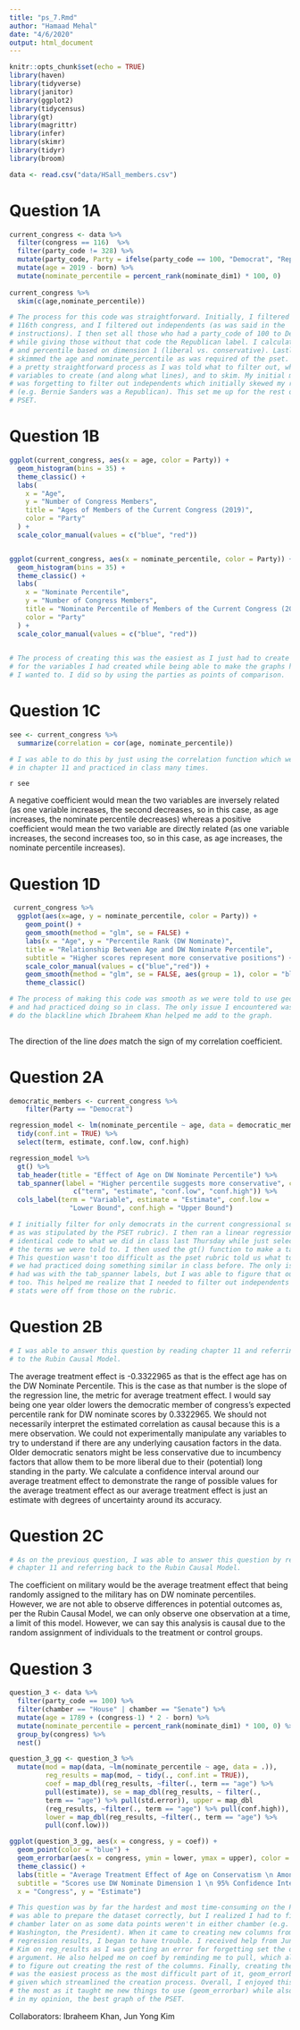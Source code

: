 ```yaml
---
title: "ps_7.Rmd"
author: "Hamaad Mehal"
date: "4/6/2020"
output: html_document
---
```


```r
knitr::opts_chunk$set(echo = TRUE)
library(haven)
library(tidyverse)
library(janitor)
library(ggplot2)
library(tidycensus)
library(gt)
library(magrittr)
library(infer)
library(skimr)
library(tidyr)
library(broom)

data <- read.csv("data/HSall_members.csv")
```

# Question 1A
```r
current_congress <- data %>%
  filter(congress == 116)  %>%
  filter(party_code != 328) %>%
  mutate(party_code, Party = ifelse(party_code == 100, "Democrat", "Republican")) %>%
  mutate(age = 2019 - born) %>%
  mutate(nominate_percentile = percent_rank(nominate_dim1) * 100, 0)
  
current_congress %>%
  skim(c(age,nominate_percentile))

# The process for this code was straightforward. Initially, I filtered for the
# 116th congress, and I filtered out independents (as was said in the 
# instructions). I then set all those who had a party_code of 100 to Democrat
# while giving those without that code the Republican label. I calculated age
# and percentile based on dimension 1 (liberal vs. conservative). Lastly, I
# skimmed the age and nominate_percentile as was required of the pset. This 
# a pretty straightforward process as I was told what to filter out, which
# variables to create (and along what lines), and to skim. My initial mistake
# was forgetting to filter out independents which initially skewed my results
# (e.g. Bernie Sanders was a Republican). This set me up for the rest of the
# PSET.

```

# Question 1B

```r
ggplot(current_congress, aes(x = age, color = Party)) +
  geom_histogram(bins = 35) +
  theme_classic() +
  labs(
    x = "Age",
    y = "Number of Congress Members",
    title = "Ages of Members of the Current Congress (2019)",
    color = "Party"
  ) +
  scale_color_manual(values = c("blue", "red")) 


ggplot(current_congress, aes(x = nominate_percentile, color = Party)) +
  geom_histogram(bins = 35) +
  theme_classic() +
  labs(
    x = "Nominate Percentile",
    y = "Number of Congress Members",
    title = "Nominate Percentile of Members of the Current Congress (2019)",
    color = "Party"
  ) +
  scale_color_manual(values = c("blue", "red")) 
  

# The process of creating this was the easiest as I just had to create graphs
# for the variables I had created while being able to make the graphs however
# I wanted to. I did so by using the parties as points of comparison.

```

# Question 1C

```r
see <- current_congress %>% 
  summarize(correlation = cor(age, nominate_percentile))

# I was able to do this by just using the correlation function which we learned
# in chapter 11 and practiced in class many times.

```
`r see`

A negative coefficient would mean the two variables are inversely related (as one variable increases, the second decreases, so in this case, as age increases, the nominate percentile decreases) whereas a positive coefficient would mean the two variable are directly related (as one variable increases, the second increases too, so in this case, as age increases, the nominate percentile increases).

# Question 1D

```r
 current_congress %>%
  ggplot(aes(x=age, y = nominate_percentile, color = Party)) +
    geom_point() +
    geom_smooth(method = "glm", se = FALSE) +
    labs(x = "Age", y = "Percentile Rank (DW Nominate)", 
    title = "Relationship Between Age and DW Nominate Percentile",
    subtitle = "Higher scores represent more conservative positions") +
    scale_color_manual(values = c("blue","red")) +
    geom_smooth(method = "glm", se = FALSE, aes(group = 1), color = "black") +
    theme_classic() 

# The process of making this code was smooth as we were told to use geom_smooth
# and had practiced doing so in class. The only issue I encountered was how to 
# do the blackline which Ibraheem Khan helped me add to the graph.
    
```

The direction of the line _does_ match the sign of my correlation coefficient.

# Question 2A

```r
democratic_members <- current_congress %>%
    filter(Party == "Democrat")

regression_model <- lm(nominate_percentile ~ age, data = democratic_members) %>%
  tidy(conf.int = TRUE) %>%
  select(term, estimate, conf.low, conf.high)

regression_model %>%
  gt() %>%
  tab_header(title = "Effect of Age on DW Nominate Percentile") %>%
  tab_spanner(label = "Higher percentile suggests more conservative", columns = 
                c("term", "estimate", "conf.low", "conf.high")) %>%
  cols_label(term = "Variable", estimate = "Estimate", conf.low =
               "Lower Bound", conf.high = "Upper Bound")

# I initially filter for only democrats in the current congressional session (
# as was stipulated by the PSET rubric). I then ran a linear regression using 
# identical code to what we did in class last Thursday while just selecting for
# the terms we were told to. I then used the gt() function to make a table. 
# This question wasn't too difficult as the pset rubric told us what to do, and
# we had practiced doing something similar in class before. The only issue I
# had was with the tab_spanner labels, but I was able to figure that out quickly
# too. This helped me realize that I needed to filter out independents as my 
# stats were off from those on the rubric.

```

# Question 2B

```r

# I was able to answer this question by reading chapter 11 and referring back
# to the Rubin Causal Model. 

```

The average treatment effect is -0.3322965 as that is the effect age has on 
the DW Nominate Percentile. This is the case as that number is the slope of 
the regression line, the metric for average treatment effect. I would say being
one year older lowers the democratic member of congress’s expected percentile 
rank for DW nominate scores by 0.3322965. We should not necessarily interpret 
the estimated correlation as causal because this is a mere observation. We 
could not experimentally manipulate any variables to try to understand if there
are any underlying causation factors in the data. Older democratic senators 
might be less conservative due to incumbency factors that allow them to be more
liberal due to their (potential) long standing in the party. We calculate a 
confidence interval around our average treatment effect to demonstrate the range
of possible values for the average treatment effect as our average treatment 
effect is just an estimate with degrees of uncertainty around its accuracy.

# Question 2C

```r

# As on the previous question, I was able to answer this question by reading 
# chapter 11 and referring back to the Rubin Causal Model. 

```

The coefficient on military would be the average treatment effect that being
randomly assigned to the military has on DW nominate percentiles. However,
we are not able to observe differences in potential outcomes as, per the
Rubin Causal Model, we can only observe one observation at a time, a limit of
this model. However, we can say this analysis is causal due to the random
assignment of individuals to the treatment or control groups.

# Question 3

```r

question_3 <- data %>%
  filter(party_code == 100) %>%
  filter(chamber == "House" | chamber == "Senate") %>%
  mutate(age = 1789 + (congress-1) * 2 - born) %>%
  mutate(nominate_percentile = percent_rank(nominate_dim1) * 100, 0) %>%
  group_by(congress) %>%
  nest()

question_3_gg <- question_3 %>%
  mutate(mod = map(data, ~lm(nominate_percentile ~ age, data = .)), 
         reg_results = map(mod, ~ tidy(., conf.int = TRUE)),
         coef = map_dbl(reg_results, ~filter(., term == "age") %>%
         pull(estimate)), se = map_dbl(reg_results, ~ filter(.,
         term == "age") %>% pull(std.error)), upper = map_dbl
         (reg_results, ~filter(., term == "age") %>% pull(conf.high)),
         lower = map_dbl(reg_results, ~filter(., term == "age") %>% 
         pull(conf.low)))

ggplot(question_3_gg, aes(x = congress, y = coef)) +
  geom_point(color = "blue") +
  geom_errorbar(aes(x = congress, ymin = lower, ymax = upper), color = "blue") +
  theme_classic() +
  labs(title = "Average Treatment Effect of Age on Conservatism \n Among Democrats Over Time",
  subtitle = "Scores use DW Nominate Dimension 1 \n 95% Confidence Interval",
  x = "Congress", y = "Estimate")

# This question was by far the hardest and most time-consuming on the PSET. I
# was able to prepare the dataset correctly, but I realized I had to filter by 
# chamber later on as some data points weren't in either chamber (e.g. George 
# Washington, the President). When it came to creating new columns from the
# regression results, I began to have trouble. I received help from Jun Yong
# Kim on reg_results as I was getting an error for forgetting set the data
# argument. He also helped me on coef by reminding me to pull, which allowed me
# to figure out creating the rest of the columns. Finally, creating the graph
# was the easiest process as the most difficult part of it, geom_errorbar, was
# given which streamlined the creation process. Overall, I enjoyed this question
# the most as it taught me new things to use (geom_errorbar) while also creating,
# in my opinion, the best graph of the PSET.

```

Collaborators: Ibraheem Khan, Jun Yong Kim
